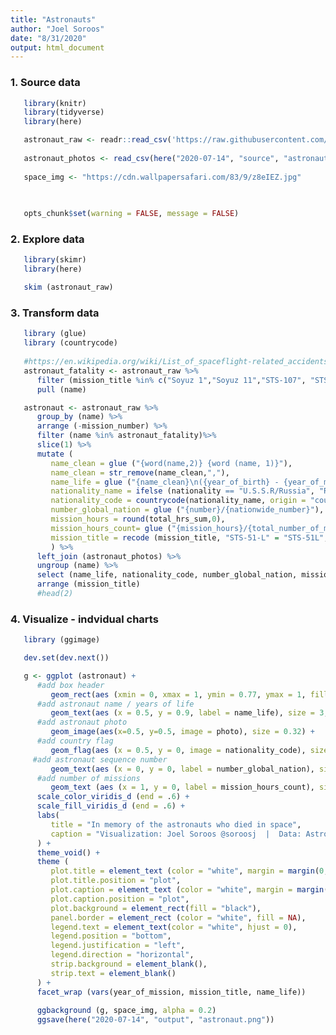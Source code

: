 ```yaml
---
title: "Astronauts"
author: "Joel Soroos"
date: "8/31/2020"
output: html_document
---
```



### 1. Source data
```r

   library(knitr)
   library(tidyverse)
   library(here)

   astronaut_raw <- readr::read_csv('https://raw.githubusercontent.com/rfordatascience/tidytuesday/master/data/2020/2020-07-14/astronauts.csv')
   
   astronaut_photos <- read_csv(here("2020-07-14", "source", "astronaut photos.csv"))
   
   space_img <- "https://cdn.wallpapersafari.com/83/9/z8eIEZ.jpg"
   

   
   opts_chunk$set(warning = FALSE, message = FALSE)
```


### 2.  Explore data
```r

   library(skimr)
   library(here)

   skim (astronaut_raw)
```


### 3.  Transform data
```r

   library (glue)
   library (countrycode)
   
   #https://en.wikipedia.org/wiki/List_of_spaceflight-related_accidents_and_incidents
   astronaut_fatality <- astronaut_raw %>%
      filter (mission_title %in% c("Soyuz 1","Soyuz 11","STS-107", "STS-51L","STS-51-L", "STS 51-L")) %>%
      pull (name)

   astronaut <- astronaut_raw %>%
      group_by (name) %>%
      arrange (-mission_number) %>%
      filter (name %in% astronaut_fatality)%>%
      slice(1) %>%
      mutate (
         name_clean = glue ("{word(name,2)} {word (name, 1)}"),
         name_clean = str_remove(name_clean,","),
         name_life = glue ("{name_clean}\n({year_of_birth} - {year_of_mission})"),
         nationality_name = ifelse (nationality == "U.S.S.R/Russia", "Russia",nationality),
         nationality_code = countrycode(nationality_name, origin = "country.name", destination = "iso2c"),
         number_global_nation = glue ("{number}/{nationwide_number}"),
         mission_hours = round(total_hrs_sum,0),
         mission_hours_count= glue ("{mission_hours}/{total_number_of_missions}"),
         mission_title = recode (mission_title, "STS-51-L" = "STS-51L", "STS 51-L" = "STS-51L")
         ) %>%
      left_join (astronaut_photos) %>%
      ungroup (name) %>%
      select (name_life, nationality_code, number_global_nation, mission_title, year_of_mission, mission_hours_count, photo) %>%
      arrange (mission_title)
      #head(2)
```


### 4.  Visualize - indvidual charts
```r

   library (ggimage)

   dev.set(dev.next())

   g <- ggplot (astronaut) +
      #add box header
         geom_rect(aes (xmin = 0, xmax = 1, ymin = 0.77, ymax = 1, fill = mission_title, color = mission_title), size = 3) +
      #add astronaut name / years of life
         geom_text(aes (x = 0.5, y = 0.9, label = name_life), size = 3, hjust = 0.5, vjust = 0.5, color = "white") +
      #add astronaut photo
         geom_image(aes(x=0.5, y=0.5, image = photo), size = 0.32) +
      #add country flag
         geom_flag(aes (x = 0.5, y = 0, image = nationality_code), size = 0.2, hjust = 0.5, vjust = 0) +
     #add astronaut sequence number
         geom_text(aes (x = 0, y = 0, label = number_global_nation), size = 3, hjust = 0, vjust = 0, color = "white") +
      #add number of missions
         geom_text (aes (x = 1, y = 0, label = mission_hours_count), size = 3, hjust = 1, vjust = 0, color = "white") +
      scale_color_viridis_d (end = .6) +
      scale_fill_viridis_d (end = .6) +
      labs(
         title = "In memory of the astronauts who died in space",
         caption = "Visualization: Joel Soroos @soroosj  |  Data: Astronaut Database"
      ) +
      theme_void() +
      theme (
         plot.title = element_text (color = "white", margin = margin(0,0,15,0), hjust = 0.5, size = 14),
         plot.title.position = "plot",
         plot.caption = element_text (color = "white", margin = margin(15,0,3,0), hjust = 1, size = 8),
         plot.caption.position = "plot",
         plot.background = element_rect(fill = "black"),
         panel.border = element_rect (color = "white", fill = NA),
         legend.text = element_text(color = "white", hjust = 0),
         legend.position = "bottom",
         legend.justification = "left",
         legend.direction = "horizontal",
         strip.background = element_blank(),
         strip.text = element_blank()
      ) +
      facet_wrap (vars(year_of_mission, mission_title, name_life)) 
   
      ggbackground (g, space_img, alpha = 0.2)
      ggsave(here("2020-07-14", "output", "astronaut.png"))
```